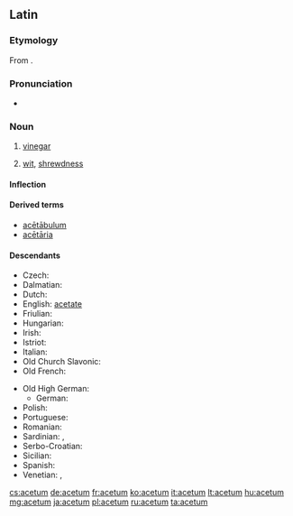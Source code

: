 ==Latin==

===Etymology===
From {{m|la|aceō||to be sour}}.

===Pronunciation===
* {{la-pronunc|acētum}}

===Noun===
{{la-noun|acētum|aceti#Latin|acētī|n|second}}

# [[vinegar]]
# {{context|figuratively|lang=la}} [[wit]], [[shrewdness]]

====Inflection====
{{la-decl-2nd-N|acēt}}

====Derived terms====
* [[acetabulum#Latin|acētābulum]]
* [[acetaria|acētāria]]

====Descendants====
{{top2}}
* Czech: {{l/cs|ocet}}
* Dalmatian: {{l|dlm|acait}}
* Dutch: {{l|nl|azijn}}
* English: [[acetate]]
* Friulian: {{l|fur|asêt}}
* Hungarian: {{l|hu|ecet}}
* Irish: {{l|ga|aigéad|gloss=acid}}
* Istriot: {{l|ist|azì}}
* Italian: {{l|it|aceto}}
* Old Church Slavonic: {{l|cu|оцьтъ}}
* Old French: {{l/fro|aisil}}
{{mid2}}
* Old High German: {{l|goh|ezzih}}
** German: {{l|de|Essig}}
* Polish: {{l/pl|ocet}}
* Portuguese: {{l/pt|azedo}}
* Romanian: {{l|ro|oțet}} {{i|via Slavic}}
* Sardinian: {{l|sc|achedu}}, {{l|sc|achetu}}
* Serbo-Croatian: {{l|sh|ocat}}
* Sicilian: {{l|scn|acitu}}
* Spanish: {{l/es|acedo}}
* Venetian: {{l|vec|axedo}}, {{l|vec|axéo}}
{{bottom}}

[[cs:acetum]]
[[de:acetum]]
[[fr:acetum]]
[[ko:acetum]]
[[it:acetum]]
[[lt:acetum]]
[[hu:acetum]]
[[mg:acetum]]
[[ja:acetum]]
[[pl:acetum]]
[[ru:acetum]]
[[ta:acetum]]